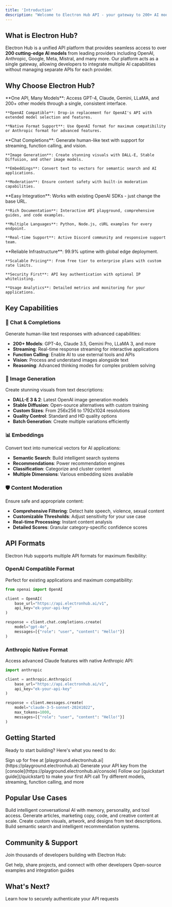 ```yaml
---
title: 'Introduction'
description: "Welcome to Electron Hub API - your gateway to 200+ AI models through a unified interface."
---
```


## What is Electron Hub?

Electron Hub is a unified API platform that provides seamless access to over **200 cutting-edge AI models** from leading providers including OpenAI, Anthropic, Google, Meta, Mistral, and many more. Our platform acts as a single gateway, allowing developers to integrate multiple AI capabilities without managing separate APIs for each provider.

## Why Choose Electron Hub?

<AccordionGroup>
  <Accordion title="Unified Interface" icon="link">
    **One API, Many Models**: Access GPT-4, Claude, Gemini, LLaMA, and 200+ other models through a single, consistent interface.
    
    **OpenAI Compatible**: Drop-in replacement for OpenAI's API with extended model selection and features.
    
    **Native Format Support**: Use OpenAI format for maximum compatibility or Anthropic format for advanced features.
  </Accordion>

  <Accordion title="Comprehensive Features" icon="tools">
    **Chat Completions**: Generate human-like text with support for streaming, function calling, and vision.
    
    **Image Generation**: Create stunning visuals with DALL-E, Stable Diffusion, and other image models.
    
    **Embeddings**: Convert text to vectors for semantic search and AI applications.
    
    **Moderation**: Ensure content safety with built-in moderation capabilities.
  </Accordion>

  <Accordion title="Developer Experience" icon="code">
    **Easy Integration**: Works with existing OpenAI SDKs - just change the base URL.
    
    **Rich Documentation**: Interactive API playground, comprehensive guides, and code examples.
    
    **Multiple Languages**: Python, Node.js, cURL examples for every endpoint.
    
    **Real-time Support**: Active Discord community and responsive support team.
  </Accordion>

  <Accordion title="Enterprise Ready" icon="building">
    **Reliable Infrastructure**: 99.9% uptime with global edge deployment.
    
    **Scalable Pricing**: From free tier to enterprise plans with custom rate limits.
    
    **Security First**: API key authentication with optional IP whitelisting.
    
    **Usage Analytics**: Detailed metrics and monitoring for your applications.
  </Accordion>
</AccordionGroup>

## Key Capabilities

### 🤖 Chat & Completions
Generate human-like text responses with advanced capabilities:
- **200+ Models**: GPT-4o, Claude 3.5, Gemini Pro, LLaMA 3, and more
- **Streaming**: Real-time response streaming for interactive applications  
- **Function Calling**: Enable AI to use external tools and APIs
- **Vision**: Process and understand images alongside text
- **Reasoning**: Advanced thinking modes for complex problem solving

### 🎨 Image Generation
Create stunning visuals from text descriptions:
- **DALL-E 3 & 2**: Latest OpenAI image generation models
- **Stable Diffusion**: Open-source alternatives with custom training
- **Custom Sizes**: From 256x256 to 1792x1024 resolutions
- **Quality Control**: Standard and HD quality options
- **Batch Generation**: Create multiple variations efficiently

### 📊 Embeddings
Convert text into numerical vectors for AI applications:
- **Semantic Search**: Build intelligent search systems
- **Recommendations**: Power recommendation engines
- **Classification**: Categorize and cluster content
- **Multiple Dimensions**: Various embedding sizes available

### 🛡️ Content Moderation
Ensure safe and appropriate content:
- **Comprehensive Filtering**: Detect hate speech, violence, sexual content
- **Customizable Thresholds**: Adjust sensitivity for your use case
- **Real-time Processing**: Instant content analysis
- **Detailed Scores**: Granular category-specific confidence scores

## API Formats

Electron Hub supports multiple API formats for maximum flexibility:

### OpenAI Compatible Format
Perfect for existing applications and maximum compatibility:

```python
from openai import OpenAI

client = OpenAI(
    base_url="https://api.electronhub.ai/v1",
    api_key="ek-your-api-key"
)

response = client.chat.completions.create(
    model="gpt-4o",
    messages=[{"role": "user", "content": "Hello!"}]
)
```

### Anthropic Native Format
Access advanced Claude features with native Anthropic API:

```python
import anthropic

client = anthropic.Anthropic(
    base_url="https://api.electronhub.ai/v1",
    api_key="ek-your-api-key"
)

response = client.messages.create(
    model="claude-3-5-sonnet-20241022",
    max_tokens=1000,
    messages=[{"role": "user", "content": "Hello!"}]
)
```

## Getting Started

Ready to start building? Here's what you need to do:

<Steps>
  <Step title="Create Account">
    Sign up for free at [playground.electronhub.ai](https://playground.electronhub.ai)
  </Step>
  
  <Step title="Get API Key">
    Generate your API key from the [console](https://playground.electronhub.ai/console)
  </Step>
  
  <Step title="Make First Request">
    Follow our [quickstart guide](/quickstart) to make your first API call
  </Step>
  
  <Step title="Explore Features">
    Try different models, streaming, function calling, and more
  </Step>
</Steps>

## Popular Use Cases

<CardGroup cols={2}>
  <Card title="Chatbots & Assistants" icon="robot">
    Build intelligent conversational AI with memory, personality, and tool access.
  </Card>
  <Card title="Content Generation" icon="pen-nib">
    Generate articles, marketing copy, code, and creative content at scale.
  </Card>
  <Card title="Image Creation" icon="image">
    Create custom visuals, artwork, and designs from text descriptions.
  </Card>
  <Card title="Search & Recommendations" icon="magnifying-glass">
    Build semantic search and intelligent recommendation systems.
  </Card>
</CardGroup>

## Community & Support

Join thousands of developers building with Electron Hub:

<CardGroup cols={2}>
  <Card
    title="Discord Community"
    icon="discord"
    href="https://discord.com/invite/apUUqbxCBQ"
  >
    Get help, share projects, and connect with other developers
  </Card>
  <Card
    title="GitHub Examples"
    icon="github"
    href="https://github.com/electronhub/examples"
  >
    Open-source examples and integration guides
  </Card>
</CardGroup>

## What's Next?

<CardGroup cols={1}>
  <Card
    title="Authentication Setup"
    icon="key"
    href="/getting-started/authentication"
  >
    Learn how to securely authenticate your API requests
  </Card>
</CardGroup>

